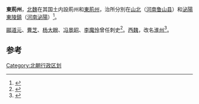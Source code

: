 '''東荊州'''，[[北魏|北魏]]在其国土内設荊州和[[東荊州|東荊州]]，治所分別在[[山北|山北]]（[[河南|河南]][[鲁山县|鲁山县]]）和[[泌陽|泌陽]][[東陵鎮|東陵鎮]]（[[河南|河南]][[泌陽|泌陽]]）<ref>{{Cite book|title=中外地名大辞典 1-5册|last=段木干主编|first=|publisher=人文出版社|year=1981年6月|isbn=|location=|pages=1922}}</ref>。

[[郦道元|郦道元]]、[[曹芝|曹芝]]、[[杨大眼|杨大眼]]、[[冯景昭|冯景昭]]、[[李魔怜|李魔怜]]曾任刺史<ref>{{Cite book|title=中国通史 耀世典藏版|last=芳园主编|first=|publisher=天津：天津人民出版社|year=2015年3月|isbn=978-7-201-09111-2|location=|pages=212}}</ref>。[[西魏|西魏]]，改名[[淮州|淮州]]<ref>{{Cite book|title=中国历史地名辞典|last=复旦大学历史地理研究所《中国历史地名辞典》编委会编|first=|publisher=南昌：江西教育出版社|year=1986年8月|isbn=|location=|pages=182}}</ref>。

== 参考 ==
{{reflist}}
{{北朝行政区划}}

[[Category:北朝行政区划|Category:北朝行政区划]]